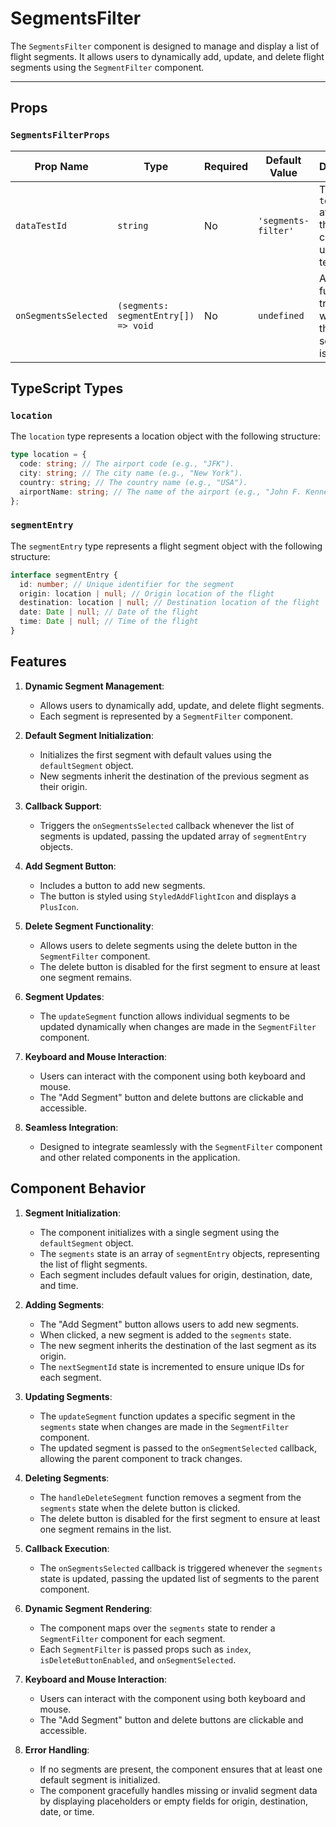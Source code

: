 

<Meta of={SegmentsFilter} />

# SegmentsFilter

The `SegmentsFilter` component is designed to manage and display a list of flight segments. It allows users to dynamically add, update, and delete flight segments using the `SegmentFilter` component.

---

## Props

### `SegmentsFilterProps`

| Prop Name            | Type                                 | Required | Default Value       | Description                                                             |
| -------------------- | ------------------------------------ | -------- | ------------------- | ----------------------------------------------------------------------- |
| `dataTestId`         | `string`                             | No       | `'segments-filter'` | The `data-testid` attribute for the main container, useful for testing. |
| `onSegmentsSelected` | `(segments: segmentEntry[]) => void` | No       | `undefined`         | A callback function triggered whenever the list of segments is updated. |

## TypeScript Types

### `location`

The `location` type represents a location object with the following structure:

```typescript
type location = {
  code: string; // The airport code (e.g., "JFK").
  city: string; // The city name (e.g., "New York").
  country: string; // The country name (e.g., "USA").
  airportName: string; // The name of the airport (e.g., "John F. Kennedy International").
};
```

### `segmentEntry`

The `segmentEntry` type represents a flight segment object with the following structure:

```typescript
interface segmentEntry {
  id: number; // Unique identifier for the segment
  origin: location | null; // Origin location of the flight
  destination: location | null; // Destination location of the flight
  date: Date | null; // Date of the flight
  time: Date | null; // Time of the flight
}
```

## Features

1. **Dynamic Segment Management**:

   - Allows users to dynamically add, update, and delete flight segments.
   - Each segment is represented by a `SegmentFilter` component.

2. **Default Segment Initialization**:

   - Initializes the first segment with default values using the `defaultSegment` object.
   - New segments inherit the destination of the previous segment as their origin.

3. **Callback Support**:

   - Triggers the `onSegmentsSelected` callback whenever the list of segments is updated, passing the updated array of `segmentEntry` objects.

4. **Add Segment Button**:

   - Includes a button to add new segments.
   - The button is styled using `StyledAddFlightIcon` and displays a `PlusIcon`.

5. **Delete Segment Functionality**:

   - Allows users to delete segments using the delete button in the `SegmentFilter` component.
   - The delete button is disabled for the first segment to ensure at least one segment remains.

6. **Segment Updates**:

   - The `updateSegment` function allows individual segments to be updated dynamically when changes are made in the `SegmentFilter` component.

7. **Keyboard and Mouse Interaction**:

   - Users can interact with the component using both keyboard and mouse.
   - The "Add Segment" button and delete buttons are clickable and accessible.

8. **Seamless Integration**:
   - Designed to integrate seamlessly with the `SegmentFilter` component and other related components in the application.

## Component Behavior

1. **Segment Initialization**:

   - The component initializes with a single segment using the `defaultSegment` object.
   - The `segments` state is an array of `segmentEntry` objects, representing the list of flight segments.
   - Each segment includes default values for origin, destination, date, and time.

2. **Adding Segments**:

   - The "Add Segment" button allows users to add new segments.
   - When clicked, a new segment is added to the `segments` state.
   - The new segment inherits the destination of the last segment as its origin.
   - The `nextSegmentId` state is incremented to ensure unique IDs for each segment.

3. **Updating Segments**:

   - The `updateSegment` function updates a specific segment in the `segments` state when changes are made in the `SegmentFilter` component.
   - The updated segment is passed to the `onSegmentSelected` callback, allowing the parent component to track changes.

4. **Deleting Segments**:

   - The `handleDeleteSegment` function removes a segment from the `segments` state when the delete button is clicked.
   - The delete button is disabled for the first segment to ensure at least one segment remains in the list.

5. **Callback Execution**:

   - The `onSegmentsSelected` callback is triggered whenever the `segments` state is updated, passing the updated list of segments to the parent component.

6. **Dynamic Segment Rendering**:

   - The component maps over the `segments` state to render a `SegmentFilter` component for each segment.
   - Each `SegmentFilter` is passed props such as `index`, `isDeleteButtonEnabled`, and `onSegmentSelected`.

7. **Keyboard and Mouse Interaction**:

   - Users can interact with the component using both keyboard and mouse.
   - The "Add Segment" button and delete buttons are clickable and accessible.

8. **Error Handling**:
   - If no segments are present, the component ensures that at least one default segment is initialized.
   - The component gracefully handles missing or invalid segment data by displaying placeholders or empty fields for origin, destination, date, or time.
